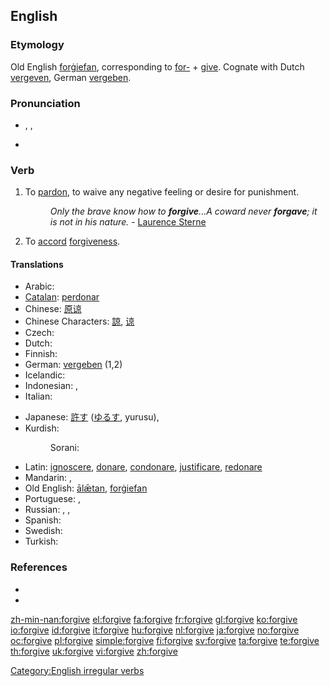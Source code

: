 ==English==

===Etymology===
Old English [[forgiefan|forġiefan]], corresponding to [[for-]] + [[give]]. Cognate with Dutch [[vergeven]], German [[vergeben]].

===Pronunciation===
* {{enPR|fər-gĭv', fôr-gĭv'}}, {{IPA|/fəˈgɪv/|/fɔː(r)ˈgɪv/}}, {{SAMPA|/f@(r)ˈgIv/|/fO:(r)ˈgIv/}}
* {{audio|en-us-forgive.ogg|Audio (US)}}

===Verb===
{{en-verb|forgives|forgiving|forgave|forgiven}}

# {{transitive}} To [[pardon]], to waive any negative feeling or desire for punishment.
#: ''Only the brave know how to '''forgive'''...A coward never '''forgave'''; it is not in his nature.'' - [[q: Laurence Sterne| Laurence Sterne]]
# {{intransitive}} To [[accord]] [[forgiveness]].

====Translations====
{{trans-top|transitive, to pardon}}
* Arabic: {{t|ar|سامح|tr=saamaHa|sc=Arab}}
* [[Catalan]]: [[perdonar]]
* Chinese: [[原谅]]
* Chinese Characters: [[諒]], [[谅]]
* Czech: {{t-|cs|odpustit}}
* Dutch: {{t+|nl|vergeven}}
* Finnish: {{t-|fi|antaa anteeksi}}
* German: [[vergeben]] (1,2)
* Icelandic: {{t-|is|fyrirgefa}}
* Indonesian: {{t-|id|maaf|alt=memaafkan|xs=Indonesian}}, {{t+|id|ampun|alt=mengampuni|xs=Indonesian}}
* Italian: {{t+|it|perdonare}}
{{trans-mid}}
* Japanese: [[許す]] ([[ゆるす]], yurusu),  {{t|ja|許す|tr=ゆるす, yurusu|sc=Jpan}}
* Kurdish:
*: Sorani: {{t|ku|لێخۆشبوون|tr=lé xoshbún|sc=ku-Arab}}
* Latin: [[ignoscere]], [[donare]], [[condonare]], [[justificare]], [[redonare]]
* Mandarin: {{t|zh|原諒|sc=Hans}},  {{t|zh|原谅|tr=yuánliàng|sc=Hans}}
* Old English: [[alætan|ālǣtan]], [[forgiefan|forġiefan]]
* Portuguese: {{t+|pt|perdoar}}, {{t+|pt|desculpar}}
* Russian: {{t+|ru|прощать|sc=Cyrl}},  {{qualifier|imperfective}} {{t|ru|прощать|tr=proščát'|sc=Cyrl}},  {{qualifier|perfective}} {{t|ru|простить|tr=prostít'|sc=Cyrl}}
* Spanish: {{t+|es|perdonar}}
* Swedish: {{t+|sv|förlåta}}
* Turkish: {{t+|tr|affetmek}}
{{trans-bottom}}

===References===
* {{R:Century 1911}}
* {{R:Webster 1913}}

[[Category:English irregular verbs]]

[[zh-min-nan:forgive]]
[[el:forgive]]
[[fa:forgive]]
[[fr:forgive]]
[[gl:forgive]]
[[ko:forgive]]
[[io:forgive]]
[[id:forgive]]
[[it:forgive]]
[[hu:forgive]]
[[nl:forgive]]
[[ja:forgive]]
[[no:forgive]]
[[oc:forgive]]
[[pl:forgive]]
[[simple:forgive]]
[[fi:forgive]]
[[sv:forgive]]
[[ta:forgive]]
[[te:forgive]]
[[th:forgive]]
[[uk:forgive]]
[[vi:forgive]]
[[zh:forgive]]